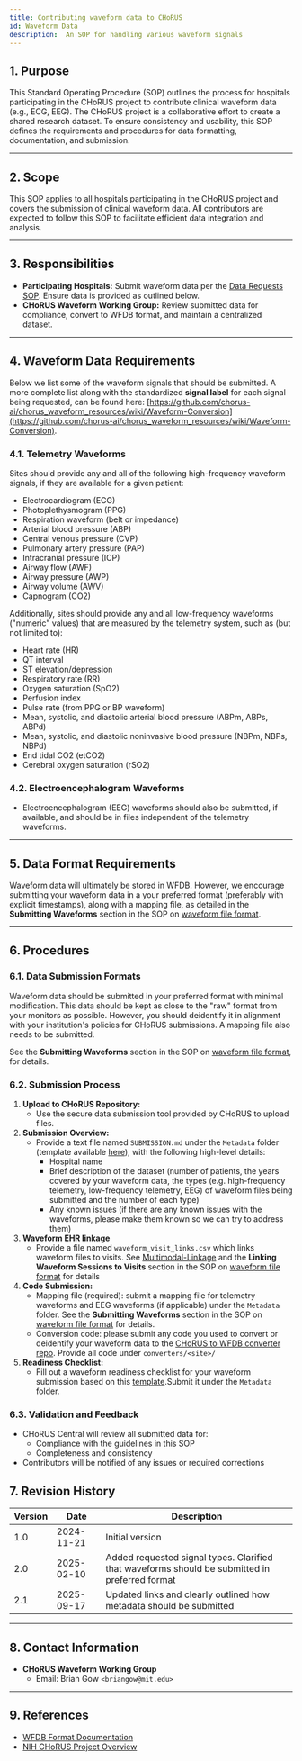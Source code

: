 ```yaml
---
title: Contributing waveform data to CHoRUS
id: Waveform Data
description:  An SOP for handling various waveform signals
---
```


## 1. Purpose

This Standard Operating Procedure (SOP) outlines the process for hospitals participating in the CHoRUS project to contribute clinical waveform data (e.g., ECG, EEG). The CHoRUS project is a collaborative effort to create a shared research dataset. To ensure consistency and usability, this SOP defines the requirements and procedures for data formatting, documentation, and submission.

---

## 2. Scope

This SOP applies to all hospitals participating in the CHoRUS project and covers the submission of clinical waveform data. All contributors are expected to follow this SOP to facilitate efficient data integration and analysis.

---

## 3. Responsibilities

- **Participating Hospitals:** Submit waveform data per the [Data Requests SOP](https://chorus-ai.github.io/Chorus_SOP/docs/Data-Requests/). Ensure data is provided as outlined below.
- **CHoRUS Waveform Working Group:** Review submitted data for compliance, convert to WFDB format, and maintain a centralized dataset.

---

## 4. Waveform Data Requirements

Below we list some of the waveform signals that should be submitted. A more complete list along with the standardized **signal label** for each signal being requested, can be found here: [https://github.com/chorus-ai/chorus_waveform_resources/wiki/Waveform-Conversion](https://github.com/chorus-ai/chorus_waveform_resources/wiki/Waveform-Conversion).


### 4.1. Telemetry Waveforms

Sites should provide any and all of the following high-frequency waveform signals, if
they are available for a given patient:

- Electrocardiogram (ECG)
- Photoplethysmogram (PPG)
- Respiration waveform (belt or impedance)
- Arterial blood pressure (ABP)
- Central venous pressure (CVP)
- Pulmonary artery pressure (PAP)
- Intracranial pressure (ICP)
- Airway flow (AWF)
- Airway pressure (AWP)
- Airway volume (AWV)
- Capnogram (CO2)

Additionally, sites should provide any and all low-frequency waveforms ("numeric" values) that are
measured by the telemetry system, such as (but not limited to):

- Heart rate (HR)
- QT interval
- ST elevation/depression
- Respiratory rate (RR)
- Oxygen saturation (SpO2)
- Perfusion index
- Pulse rate (from PPG or BP waveform)
- Mean, systolic, and diastolic arterial blood pressure (ABPm, ABPs,
 ABPd)
- Mean, systolic, and diastolic noninvasive blood pressure (NBPm, NBPs,
 NBPd)
- End tidal CO2 (etCO2)
- Cerebral oxygen saturation (rSO2)

### 4.2. Electroencephalogram Waveforms

- Electroencephalogram (EEG) waveforms should also be submitted, if available, and should be in files independent of the telemetry waveforms. 
---

## 5. Data Format Requirements

Waveform data will ultimately be stored in WFDB. However, we encourage submitting your waveform data in a your preferred format (preferably with explicit timestamps), along with a mapping file, as detailed in the **Submitting Waveforms** section in the SOP on [waveform file format](waveform-file-format.mdx).

---

## 6. Procedures

### 6.1. Data Submission Formats

Waveform data should be submitted in your preferred format with minimal modification. This data should be kept as close to the "raw" format from your monitors as possible. However, you should deidentify it in alignment with your institution's policies for CHoRUS submissions. A mapping file also needs to be submitted.

See the **Submitting Waveforms** section in the SOP on [waveform file format](waveform-file-format.mdx), for details.

### 6.2. Submission Process

1. **Upload to CHoRUS Repository:**
   - Use the secure data submission tool provided by CHoRUS to upload files.
2. **Submission Overview:**
   - Provide a text file named `SUBMISSION.md` under the `Metadata` folder (template available [here](https://raw.githubusercontent.com/chorus-ai/chorus_waveform_resources/refs/heads/main/submission/templates/SUBMISSION_template.md)), with the following high-level details:
     - Hospital name
     - Brief description of the dataset (number of patients, the years covered by your waveform data, the types (e.g. high-frequency telemetry, low-frequency telemetry, EEG) of waveform files being submitted and the number of each type)
     - Any known issues (if there are any known issues with the waveforms, please make them known so we can try to address them)
3. **Waveform EHR linkage**
   - Provide a file named `waveform_visit_links.csv` which links waveform files to visits. See [Multimodal-Linkage](https://chorus-ai.github.io/Chorus_SOP/docs/Multimodal-Linkage/) and the **Linking Waveform Sessions to Visits** section in the SOP on [waveform file format](waveform-file-format.mdx) for details
4. **Code Submission:**
   - Mapping file (required): submit a mapping file for telemetry waveforms and EEG waveforms (if applicable) under the `Metadata` folder. See the **Submitting Waveforms** section in the SOP on [waveform file format](waveform-file-format.mdx) for details.
   - Conversion code: please submit any code you used to convert or deidentify your waveform data to the [CHoRUS to WFDB converter repo](https://github.com/chorus-ai/chorus_waveform_conversion). Provide all code under `converters/<site>/` 
5. **Readiness Checklist:**
   - Fill out a waveform readiness checklist for your waveform submission based on this [template](https://raw.githubusercontent.com/chorus-ai/chorus_waveform_resources/refs/heads/main/submission/templates/READINESS_template.md).Submit it under the `Metadata` folder.


### 6.3. Validation and Feedback

- CHoRUS Central will review all submitted data for:
  - Compliance with the guidelines in this SOP
  - Completeness and consistency
- Contributors will be notified of any issues or required corrections

## 7. Revision History

| Version | Date       | Description                                |
|---------|------------|--------------------------------------------|
| 1.0     | 2024-11-21 | Initial version                            |
| 2.0     | 2025-02-10 | Added requested signal types. Clarified that waveforms should be submitted in preferred format |
| 2.1     | 2025-09-17 | Updated links and clearly outlined how metadata should be submitted |

---

## 8. Contact Information

- **CHoRUS Waveform Working Group**
  - Email: Brian Gow `<briangow@mit.edu>`

---

## 9. References

- [WFDB Format Documentation](https://wfdb.io/)
- [NIH CHoRUS Project Overview](https://chorus4ai.org/)
